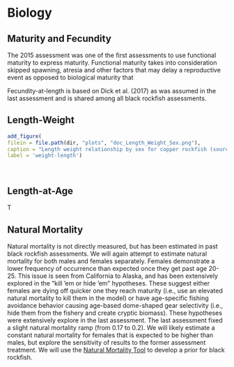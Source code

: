 

# Biology

## Maturity and Fecundity

The 2015 assessment was one of the first assessments to use functional maturity to express maturity. Functional maturity takes into consideration skipped spawning, atresia and other factors that may delay a reproductive event as opposed to biological maturity that 

Fecundity-at-length is based on Dick et al. (2017) as was assumed in the last assessment and is shared among all black rockfish assessments.

## Length-Weight



```r
add_figure(
filein = file.path(dir, "plots", "doc_Length_Weight_Sex.png"), 
caption = "Length weight relationship by sex for copper rockfish (source: NWFSC WCGBT and HKL Surveys)",
label = 'weight-length')

```
\

## Length-at-Age

T

## Natural Mortality

Natural mortality is not directly measured, but has been estimated in past black rockfish assessments. We will again attempt to estimate natural mortality for both males and females separately. Females demonstrate a lower frequency of occurrence than expected once they get past age 20-25. This issue is seen from California to Alaska, and has been extensively explored in the "kill 'em or hide 'em" hypotheses. These suggest either females are dying off quicker one they reach maturity (i.e., use an elevated natural mortality to kill them in the model) or have age-specific fishing avoidance behavior causing age-based dome-shaped gear selectivity (i.e., hide them from the fishery and create cryptic biomass). These hypotheses were extensively explore in the last assessment. The last assessment fixed a slight natural mortality ramp (from 0.17 to 0.2). We will likely estimate a constant natural mortality for females that is expected to be higher than males, but explore the sensitivity of results to the former assessment treatment. We will use the [Natural Mortality Tool](https://connect.fisheries.noaa.gov/natural-mortality-tool/) to develop a prior for black rockfish.  


